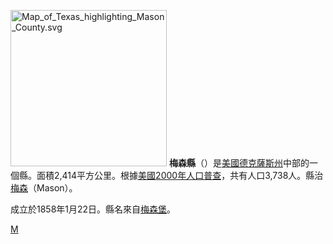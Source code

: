{{noteTA
|T=zh-hans:梅森县 (得克萨斯州);zh-hk:梅森縣 (德克薩斯州);zh-tw:梅森郡 (德克薩斯州);
}}
{{expand|time=2007-10-16T17:14:35Z}}
{{Refimprove|time=2007-11-03T09:05:28Z}}

{{Otheruses|梅森縣|subject=美國德克薩斯州的一個縣|other=同名的縣}}
[[File:Map_of_Texas_highlighting_Mason_County.svg|250px]]
'''梅森縣'''（{{lang-en|Mason County}}）是[[美國|美國]][[德克薩斯州|德克薩斯州]]中部的一個縣。面積2,414平方公里。根據[[美國2000年人口普查|美國2000年人口普查]]，共有人口3,738人。縣治[[梅森_(德克薩斯州)|梅森]]（Mason）。

成立於1858年1月22日。縣名來自[[梅森堡_(德克薩斯州)|梅森堡]]。
{{德克萨斯州}}
{{texas-stub}}

[[Category:得克萨斯州行政区划|M]]